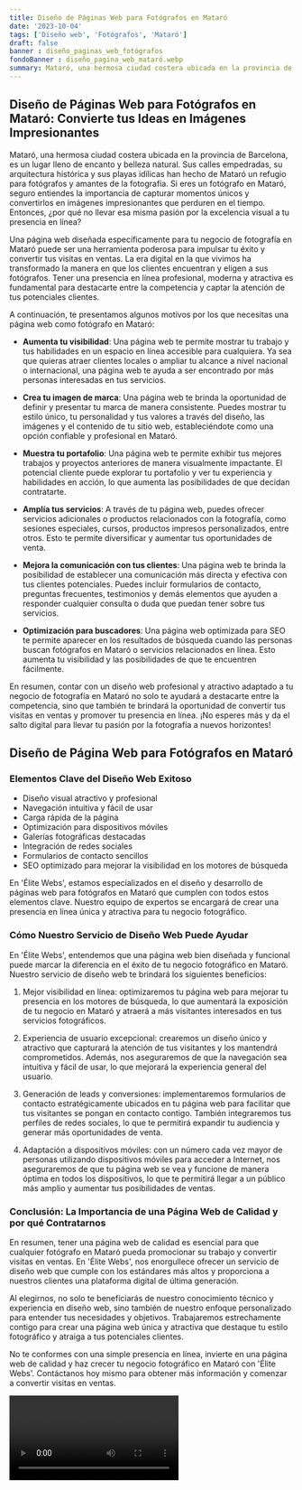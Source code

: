 ```yaml
---
title: Diseño de Páginas Web para Fotógrafos en Mataró
date: '2023-10-04'
tags: ['Diseño web', 'Fotógrafos', 'Mataró']
draft: false
banner : diseño_paginas_web_fotógrafos
fondoBanner : diseño_pagina_web_mataró.webp
summary: Mataró, una hermosa ciudad costera ubicada en la provincia de Barcelona, es un lugar lleno de encanto y belleza natural. Sus calles empedradas, su arquitectura histórica y sus playas idílicas han hecho de Mataró un refugio para fotógrafos y amantes de la fotografía. Si eres un fotógrafo en Mataró, seguro entiendes la importancia de capturar momentos únicos y convertirlos en imágenes impresionantes que perduren en el tiempo. Entonces, ¿por qué no llevar esa misma pasión por la excelencia visual a tu presencia en línea?
---
```


## Diseño de Páginas Web para Fotógrafos en Mataró: Convierte tus Ideas en Imágenes Impresionantes

Mataró, una hermosa ciudad costera ubicada en la provincia de Barcelona, es un lugar lleno de encanto y belleza natural. Sus calles empedradas, su arquitectura histórica y sus playas idílicas han hecho de Mataró un refugio para fotógrafos y amantes de la fotografía. Si eres un fotógrafo en Mataró, seguro entiendes la importancia de capturar momentos únicos y convertirlos en imágenes impresionantes que perduren en el tiempo. Entonces, ¿por qué no llevar esa misma pasión por la excelencia visual a tu presencia en línea?

Una página web diseñada específicamente para tu negocio de fotografía en Mataró puede ser una herramienta poderosa para impulsar tu éxito y convertir tus visitas en ventas. La era digital en la que vivimos ha transformado la manera en que los clientes encuentran y eligen a sus fotógrafos. Tener una presencia en línea profesional, moderna y atractiva es fundamental para destacarte entre la competencia y captar la atención de tus potenciales clientes.

A continuación, te presentamos algunos motivos por los que necesitas una página web como fotógrafo en Mataró:

- **Aumenta tu visibilidad**: Una página web te permite mostrar tu trabajo y tus habilidades en un espacio en línea accesible para cualquiera. Ya sea que quieras atraer clientes locales o ampliar tu alcance a nivel nacional o internacional, una página web te ayuda a ser encontrado por más personas interesadas en tus servicios.

- **Crea tu imagen de marca**: Una página web te brinda la oportunidad de definir y presentar tu marca de manera consistente. Puedes mostrar tu estilo único, tu personalidad y tus valores a través del diseño, las imágenes y el contenido de tu sitio web, estableciéndote como una opción confiable y profesional en Mataró.

- **Muestra tu portafolio**: Una página web te permite exhibir tus mejores trabajos y proyectos anteriores de manera visualmente impactante. El potencial cliente puede explorar tu portafolio y ver tu experiencia y habilidades en acción, lo que aumenta las posibilidades de que decidan contratarte.

- **Amplía tus servicios**: A través de tu página web, puedes ofrecer servicios adicionales o productos relacionados con la fotografía, como sesiones especiales, cursos, productos impresos personalizados, entre otros. Esto te permite diversificar y aumentar tus oportunidades de venta.

- **Mejora la comunicación con tus clientes**: Una página web te brinda la posibilidad de establecer una comunicación más directa y efectiva con tus clientes potenciales. Puedes incluir formularios de contacto, preguntas frecuentes, testimonios y demás elementos que ayuden a responder cualquier consulta o duda que puedan tener sobre tus servicios.

- **Optimización para buscadores**: Una página web optimizada para SEO te permite aparecer en los resultados de búsqueda cuando las personas buscan fotógrafos en Mataró o servicios relacionados en línea. Esto aumenta tu visibilidad y las posibilidades de que te encuentren fácilmente.

En resumen, contar con un diseño web profesional y atractivo adaptado a tu negocio de fotografía en Mataró no solo te ayudará a destacarte entre la competencia, sino que también te brindará la oportunidad de convertir tus visitas en ventas y promover tu presencia en línea. ¡No esperes más y da el salto digital para llevar tu pasión por la fotografía a nuevos horizontes!

<GifSeo />

<Cta />

## Diseño de Página Web para Fotógrafos en Mataró

### Elementos Clave del Diseño Web Exitoso

- Diseño visual atractivo y profesional
- Navegación intuitiva y fácil de usar
- Carga rápida de la página
- Optimización para dispositivos móviles
- Galerías fotográficas destacadas
- Integración de redes sociales
- Formularios de contacto sencillos
- SEO optimizado para mejorar la visibilidad en los motores de búsqueda

En 'Élite Webs', estamos especializados en el diseño y desarrollo de páginas web para fotógrafos en Mataró que cumplen con todos estos elementos clave. Nuestro equipo de expertos se encargará de crear una presencia en línea única y atractiva para tu negocio fotográfico.

### Cómo Nuestro Servicio de Diseño Web Puede Ayudar

En 'Élite Webs', entendemos que una página web bien diseñada y funcional puede marcar la diferencia en el éxito de tu negocio fotográfico en Mataró. Nuestro servicio de diseño web te brindará los siguientes beneficios:

1. Mejor visibilidad en línea: optimizaremos tu página web para mejorar tu presencia en los motores de búsqueda, lo que aumentará la exposición de tu negocio en Mataró y atraerá a más visitantes interesados en tus servicios fotográficos.

2. Experiencia de usuario excepcional: crearemos un diseño único y atractivo que capturará la atención de tus visitantes y los mantendrá comprometidos. Además, nos aseguraremos de que la navegación sea intuitiva y fácil de usar, lo que mejorará la experiencia general del usuario.

3. Generación de leads y conversiones: implementaremos formularios de contacto estratégicamente ubicados en tu página web para facilitar que tus visitantes se pongan en contacto contigo. También integraremos tus perfiles de redes sociales, lo que te permitirá expandir tu audiencia y generar más oportunidades de venta.

4. Adaptación a dispositivos móviles: con un número cada vez mayor de personas utilizando dispositivos móviles para acceder a Internet, nos aseguraremos de que tu página web se vea y funcione de manera óptima en todos los dispositivos, lo que te permitirá llegar a un público más amplio y aumentar tus posibilidades de ventas.

### Conclusión: La Importancia de una Página Web de Calidad y por qué Contratarnos

En resumen, tener una página web de calidad es esencial para que cualquier fotógrafo en Mataró pueda promocionar su trabajo y convertir visitas en ventas. En 'Élite Webs', nos enorgullece ofrecer un servicio de diseño web que cumple con los estándares más altos y proporciona a nuestros clientes una plataforma digital de última generación.

Al elegirnos, no solo te beneficiarás de nuestro conocimiento técnico y experiencia en diseño web, sino también de nuestro enfoque personalizado para entender tus necesidades y objetivos. Trabajaremos estrechamente contigo para crear una página web única y atractiva que destaque tu estilo fotográfico y atraiga a tus potenciales clientes.

No te conformes con una simple presencia en línea, invierte en una página web de calidad y haz crecer tu negocio fotográfico en Mataró con 'Élite Webs'. Contáctanos hoy mismo para obtener más información y comenzar a convertir visitas en ventas.

<Video />

<CtaBot job='Fotógrafos' city='Mataró'/>

<Gmaps query='Mataró+españa+maps' />